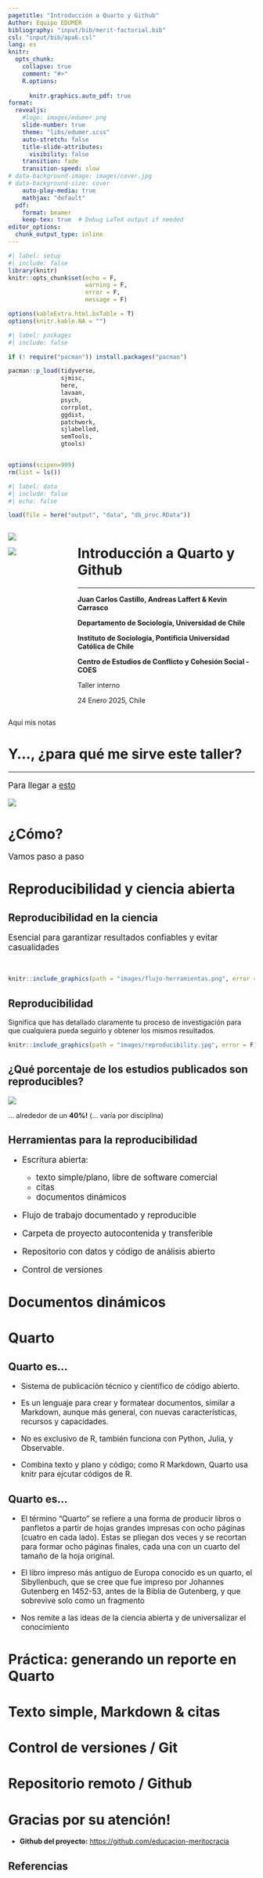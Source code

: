 ```yaml
---
pagetitle: "Introducción a Quarto y Github"
Author: Equipo EDUMER
bibliography: "input/bib/merit-factorial.bib"
csl: "input/bib/apa6.csl"
lang: es
knitr:
  opts_chunk:
    collapse: true
    comment: "#>"
    R.options:
      
      knitr.graphics.auto_pdf: true
format:
  revealjs:
    #logo: images/edumer.png
    slide-number: true
    theme: "libs/edumer.scss"
    auto-stretch: false
    title-slide-attributes:
      visibility: false
    transition: fade
    transition-speed: slow
# data-background-image: images/cover.jpg
# data-background-size: cover
    auto-play-media: true
    mathjax: "default"
  pdf:
    format: beamer 
    keep-tex: true  # Debug LaTeX output if needed
editor_options: 
  chunk_output_type: inline
---
```


```r
#| label: setup
#| include: false
library(knitr)
knitr::opts_chunk$set(echo = F,
                      warning = F,
                      error = F, 
                      message = F) 

options(kableExtra.html.bsTable = T)
options(knitr.kable.NA = "")
```

```r
#| label: packages
#| include: false

if (! require("pacman")) install.packages("pacman")

pacman::p_load(tidyverse,
               sjmisc, 
               here,
               lavaan,
               psych,
               corrplot,
               ggdist,
               patchwork,
               sjlabelled,
               semTools,
               gtools)


options(scipen=999)
rm(list = ls())
```


```r
#| label: data
#| include: false
#| echo: false

load(file = here("output", "data", "db_proc.RData"))

```


::: columns
::: {.column width="25%"}



![](images/edumer.png)

![](images/qrcode.png)

:::

::: {.column .column-right width="75%"}

# **Introducción a Quarto y Github**

------------------------------------------------------------------------

**Juan Carlos Castillo, Andreas Laffert & Kevin Carrasco**



::: {.red2 .medium}

**Departamento de Sociología, Universidad de Chile**

**Instituto de Sociología, Pontificia Universidad Católica de Chile**

**Centro de Estudios de Conflicto y Cohesión Social - COES**


:::

Taller interno

24 Enero 2025, Chile

:::
:::

::: {.notes}
Aquí mis notas
:::


# Y..., ¿para qué me sirve este taller? {data-background-color="#5f5758"}


---

::: {.incremental style="font-size: 120%;"}
Para llegar a [esto](https://educacion-meritocracia.github.io/taller-quarto-github/processing/documento_ejemplo.html)


![](images/ej.png)


:::



# ¿Cómo? {data-background-color="#5f5758"}

::: {style="font-size: 120%;"}
Vamos paso a paso
:::

# Reproducibilidad y ciencia abierta {data-background-color="#5f5758"}

## Reproducibilidad en la ciencia
::: {style="font-size: 120%;"}

Esencial para garantizar resultados confiables y evitar casualidades
:::

<br>
```r
knitr::include_graphics(path = "images/flujo-herramientas.png", error = F)
```


## Reproducibilidad 
::: {style="font-size: 100%;"}

Significa que has detallado claramente tu proceso de investigación para que cualquiera pueda seguirlo y obtener los mismos resultados.
:::

```r
knitr::include_graphics(path = "images/reproducibility.jpg", error = F)
```


## ¿Qué porcentaje de los estudios publicados son reproducibles?

::: {.pull-left-wide}

![](https://correlacional.netlify.app/slides/img/reproducibility_science.png)

:::

:::{.pull-right-narrow}


... alrededor de un **40%!** (... varía por disciplina)
:::


## Herramientas para la reproducibilidad

::: {.incremental .highlight-last style="font-size: 120%;"}
- Escritura abierta:  

    - texto simple/plano, libre de software comercial
    - citas
    - documentos dinámicos

- Flujo de trabajo documentado y reproducible

- Carpeta de proyecto autocontenida y transferible

- Repositorio con datos y código de análisis abierto

- Control de versiones

:::


# Documentos dinámicos {data-background-color="#5f5758"}






# Quarto {data-background-color="#5f5758"}

## Quarto es...

::: {.incremental .highlight-last style="font-size: 110%;"}

- Sistema de publicación técnico y científico de código abierto. 

- Es un lenguaje para crear y formatear documentos, similar a Markdown, aunque más general, con nuevas características, recursos y capacidades.

- No es exclusivo de R, también funciona con Python, Julia, y Observable.

- Combina texto y plano y código; como R Markdown, Quarto usa knitr para ejcutar códigos de R.


:::

## Quarto es...

::: {.incremental .highlight-last style="font-size: 110%;"}

- El término “Quarto” se refiere a una forma de producir libros o panfletos a partir de hojas grandes impresas con ocho páginas (cuatro en cada lado). Estas se pliegan dos veces y se recortan para formar ocho páginas finales, cada una con un cuarto del tamaño de la hoja original.

- El libro impreso más antiguo de Europa conocido es un quarto, el Sibyllenbuch, que se cree que fue impreso por Johannes Gutenberg en 1452-53, antes de la Biblia de Gutenberg, y que sobrevive solo como un fragmento

- Nos remite a las ideas de la ciencia abierta y de universalizar el conocimiento

:::




# Práctica: generando un reporte en Quarto {data-background-color="#5f5758"}








# Texto simple, Markdown & citas {data-background-color="#5f5758"}

# Control de versiones / Git {data-background-color="#5f5758"}

# Repositorio remoto / Github {data-background-color="#5f5758"}
# Gracias por su atención! 

-   **Github del proyecto:** <https://github.com/educacion-meritocracia>

## Referencias

